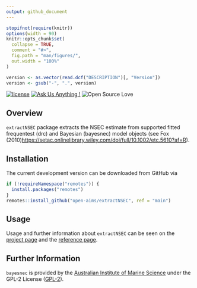 ```yaml
---
output: github_document
---
```


<!-- README.md is generated from README.Rmd. Please edit that file -->

```r
stopifnot(require(knitr))
options(width = 90)
knitr::opts_chunk$set(
  collapse = TRUE,
  comment = "#>",
  fig.path = "man/figures/",
  out.width = "100%"
)
```

```r
version <- as.vector(read.dcf("DESCRIPTION")[, "Version"])
version <- gsub("-", ".", version)
```

[![license](https://img.shields.io/badge/license-GPL--2-lightgrey.svg)](https://choosealicense.com/)
[![Ask Us Anything
\!](https://img.shields.io/badge/Ask%20us-anything-1abc9c.svg)](https://github.com/open-AIMS/extractNSEC/issues/new)
![Open Source
Love](https://badges.frapsoft.com/os/v2/open-source.svg?v=103)
<!-- badges: end -->

## Overview 

`extractNSEC` package extracts the NSEC estimate from supported fitted frequentest (drc) and Bayesian (bayesnec) model objects (see Fox (2010)<https://setac.onlinelibrary.wiley.com/doi/full/10.1002/etc.5610?af=R>).

## Installation

The current development version can be downloaded from GitHub via

```r
if (!requireNamespace("remotes")) {
  install.packages("remotes")
}
remotes::install_github("open-aims/extractNSEC", ref = "main")
```

## Usage

Usage and further information about `extractNSEC` can be seen on the [project
page](https://open-aims.github.io/extractNSEC/) and the
[reference page](https://open-aims.github.io/extractNSEC/reference/).

## Further Information

`bayesnec` is provided by the
[Australian Institute of Marine Science](https://www.aims.gov.au) under the
GPL-2 License ([GPL-2](https://opensource.org/license/gpl-2-0/)).
